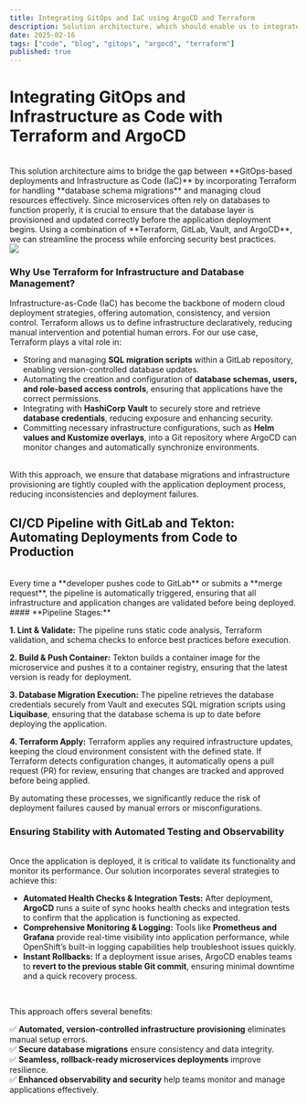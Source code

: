 ```yaml
---
title: Integrating GitOps and IaC using ArgoCD and Terraform
description: Solution architecture, which should enable us to integrate ArgoCD GitOps based deployment of microservices with Terraform together.
date: 2025-02-16
tags: ["code", "blog", "gitops", "argocd", "terraform"]
published: true
---
```


# **Integrating GitOps and Infrastructure as Code with Terraform and ArgoCD**

<br />
This solution architecture aims to bridge the gap between **GitOps-based deployments and Infrastructure as Code (IaC)** by incorporating Terraform for handling **database schema migrations** and managing cloud resources effectively. Since microservices often rely on databases to function properly, it is crucial to ensure that the database layer is provisioned and updated correctly before the application deployment begins. Using a combination of **Terraform, GitLab, Vault, and ArgoCD**, we can streamline the process while enforcing security best practices.
<br />

<img src="/terraform_argo_arch_diagram.png" />

### **Why Use Terraform for Infrastructure and Database Management?**

Infrastructure-as-Code (IaC) has become the backbone of modern cloud deployment strategies, offering automation, consistency, and version control. Terraform allows us to define infrastructure declaratively, reducing manual intervention and potential human errors. For our use case, Terraform plays a vital role in:
<br />


- Storing and managing **SQL migration scripts** within a GitLab repository, enabling version-controlled database updates.
- Automating the creation and configuration of **database schemas, users, and role-based access controls**, ensuring that applications have the correct permissions.
- Integrating with **HashiCorp Vault** to securely store and retrieve **database credentials**, reducing exposure and enhancing security.
- Committing necessary infrastructure configurations, such as **Helm values and Kustomize overlays**, into a Git repository where ArgoCD can monitor changes and automatically synchronize environments.
<br />
With this approach, we ensure that database migrations and infrastructure provisioning are tightly coupled with the application deployment process, reducing inconsistencies and deployment failures.
<br />

## **CI/CD Pipeline with GitLab and Tekton: Automating Deployments from Code to Production**

<br />
Every time a **developer pushes code to GitLab** or submits a **merge request**, the pipeline is automatically triggered, ensuring that all infrastructure and application changes are validated before being deployed.
<br />
#### **Pipeline Stages:**
<br />

 **1. Lint & Validate:** The pipeline runs static code analysis, Terraform validation, and schema checks to enforce best practices before execution.

 **2. Build & Push Container:** Tekton builds a container image for the microservice and pushes it to a container registry, ensuring that the latest version is ready for deployment.

 **3. Database Migration Execution:** The pipeline retrieves the database credentials securely from Vault and executes SQL migration scripts using **Liquibase**, ensuring that the database schema is up to date before deploying the application.

 **4. Terraform Apply:** Terraform applies any required infrastructure updates, keeping the cloud environment consistent with the defined state. If Terraform detects configuration changes, it automatically opens a pull request (PR) for review, ensuring that changes are tracked and approved before being applied.
<br />

By automating these processes, we significantly reduce the risk of deployment failures caused by manual errors or misconfigurations.
<br />
### **Ensuring Stability with Automated Testing and Observability**
<br />
Once the application is deployed, it is critical to validate its functionality and monitor its performance. Our solution incorporates several strategies to achieve this:

- **Automated Health Checks & Integration Tests:** After deployment, **ArgoCD** runs a suite of sync hooks health checks and integration tests to confirm that the application is functioning as expected.
- **Comprehensive Monitoring & Logging:** Tools like **Prometheus and Grafana** provide real-time visibility into application performance, while OpenShift’s built-in logging capabilities help troubleshoot issues quickly.
- **Instant Rollbacks:** If a deployment issue arises, ArgoCD enables teams to **revert to the previous stable Git commit**, ensuring minimal downtime and a quick recovery process.

<br />

This approach offers several benefits:

✅ **Automated, version-controlled infrastructure provisioning** eliminates manual setup errors.  
✅ **Secure database migrations** ensure consistency and data integrity.  
✅ **Seamless, rollback-ready microservices deployments** improve resilience.  
✅ **Enhanced observability and security** help teams monitor and manage applications effectively.  

